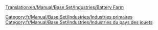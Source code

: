 [[Translation:en/Manual/Base Set/Industries/Battery Farm]]

{{fr/Manual/Base Set/Industries/Industries|image=en/Manual/Base Set/Industries/BatteryFarm.png
|nom=Ferme de batteries
|climats=[[fr/Manual/Climat#pays-des-jouets|Pays des jouets]]
|accepte=Rien
|produit=[[fr/Manual/Base Set/Cargos/Batterie|Batterie]]
|notes=Absent des autres [[fr/Manual/Climat|climats]].
}}

[[Category:fr/Manual/Base Set/Industries/Industries primaires]]
[[Category:fr/Manual/Base Set/Industries/Industries du pays des jouets]]